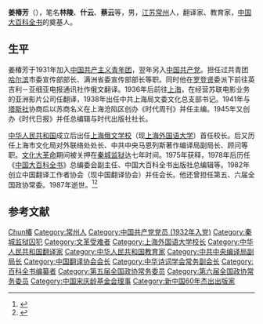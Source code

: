 '''姜椿芳'''（{{bd|1912年|7月28日|1987年|12月17日|CatIdx=Jiang姜}}），笔名'''林陵'''、'''什云'''、'''蔡云'''等，男，[[江苏|江苏]][[常州|常州]]人，翻译家、教育家，[[中国大百科全书|中国大百科全书]]的奠基人。

== 生平 ==
姜椿芳于1931年加入[[中国共产主义青年团|中国共产主义青年团]]，翌年另入[[中国共产党|中国共产党]]。担任过共青团[[哈尔滨|哈尔滨]]市委宣传部部长、满洲省委宣传部部长等职。同时他在[[罗登贤|罗登贤]]委派下前往英吉利－亚细亚电报通讯社作俄文翻译。1936年后前往[[上海|上海]]，在经营苏联电影业务的亚洲影片公司任翻译，1938年出任中共上海局文委文化总支部书记。1941年与[[塔斯社|塔斯社]]协商后以苏商名义在上海沧陷区创办《时代周刊》并任主编。1945年又创办《时代日报》并任总编辑与时代出版社社长。

[[中华人民共和国|中华人民共和国]]成立后出任[[上海俄文学校|上海俄文学校]]（现[[上海外国语大学|上海外国语大学]]）首任校长。后又历任上海市文化局对外联络处处长、中共中央马恩列斯著作编译局副局长、顾问等职。[[文化大革命|文化大革命]]期间被关押在[[秦城监狱|秦城监狱]]达七年时间。1975年获释，1978年后历任《[[中国大百科全书|中国大百科全书]]》总编委会副主任、中国大百科全书出版社总编辑等。1982年创立中国翻译工作者协会（现中国翻译协会）并任会长。他还曾担任第五、六届全国政协常委。1987年逝世。<ref>{{cite web |url=http://www.tac-online.org.cn/ch/tran/2009-12/18/content_3303598.htm |title=姜椿芳铜像落成揭幕仪式在上海隆重举行 |publisher=中国翻译协会（转自新华网） |deadurl=yes |archiveurl=https://web.archive.org/web/20160308143446/http://tac-online.org.cn/ch/tran/2009-12/18/content_3303598.htm |archivedate=2016-03-08 |access-date=2010-12-12 }}</ref><ref>{{cite news|title=“大百科之父”姜椿芳|url=http://culture.cz001.com.cn/changzhou/2008/0624/120525.shtml|publisher=常州日报|access-date=2011-02-10|archive-url=https://web.archive.org/web/20140913195604/http://culture.cz001.com.cn/changzhou/2008/0624/120525.shtml|archive-date=2014-09-13|dead-url=yes}}</ref>

== 参考文献 ==
{{reflist}}

{{新中国60年杰出出版家}}
{{Navboxes
| title  = 姜椿芳在[[中华诗词学会|中华诗词学会]]的职务
| list1  =
{{中华诗词学会第一届理事会}}
}}
{{Navboxes 
| title  = 姜椿芳在[[中国翻译协会|中国翻译协会]]的职务
| list1  =
{{中国翻译工作者协会第一届理事会}}
{{中国翻译工作者协会第二届理事会}}
}}
{{Navboxes 
| title  = 姜椿芳在[[中国宋庆龄基金会|中国宋庆龄基金会]]的职务
| list1  =
{{宋庆龄基金会第一届理事会}}
}}
{{Navboxes 
| title  = 姜椿芳在[[中国文学艺术界联合会|中国文学艺术界联合会]]的职务
| list1  =
{{中国文学艺术界联合会第四届全国委员会}}
}}

{{Authority control}}
{{DEFAULTSORT:Jiang姜}}
[[Category:姜姓|Chun椿]]
[[Category:常州人|Category:常州人]]
[[Category:中国共产党党员_(1932年入党)|Category:中国共产党党员 (1932年入党)]]
[[Category:秦城监狱囚犯|Category:秦城监狱囚犯]]
[[Category:文革受难者|Category:文革受难者]]
[[Category:上海外国语大学校长|Category:上海外国语大学校长]]
[[Category:中华人民共和国翻译家|Category:中华人民共和国翻译家]]
[[Category:中华人民共和国教育家|Category:中华人民共和国教育家]]
[[Category:中共中央编译局副局长|Category:中共中央编译局副局长]]
[[Category:中国翻译协会会长|Category:中国翻译协会会长]]
[[Category:中华诗词学会常务副会长|Category:中华诗词学会常务副会长]]
[[Category:百科全书编纂者|Category:百科全书编纂者]]
[[Category:第五届全国政协常务委员|Category:第五届全国政协常务委员]]
[[Category:第六届全国政协常务委员|Category:第六届全国政协常务委员]]
[[Category:中国宋庆龄基金会理事|Category:中国宋庆龄基金会理事]]
[[Category:新中国60年杰出出版家|Category:新中国60年杰出出版家]]